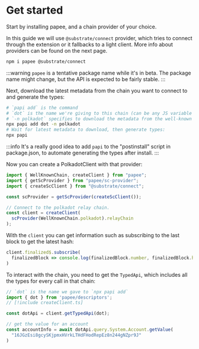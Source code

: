 # Get started

Start by installing papee, and a chain provider of your choice.

In this guide we will use `@substrate/connect` provider, which tries to connect through the
extension or it fallbacks to a light client. More info about providers can be found on the next page.

```sh
npm i papee @substrate/connect
```

:::warning
`papee` is a tentative package name while it's in beta. The package name might change, but the API
is expected to be fairly stable.
:::

Next, download the latest metadata from the chain you want to connect to and generate the types:

```sh
# `papi add` is the command
# `dot` is the name we're giving to this chain (can be any JS variable name)
# `-n polkadot` specifies to download the metadata from the well-known chain polkadot
npx papi add dot -n polkadot
# Wait for latest metadata to download, then generate types:
npx papi
```

:::info
It's a really good idea to add `papi` to the "postinstall" script in package.json, to automate
generating the types after install.
:::

Now you can create a PolkadotClient with that provider:

```ts filename="createClient.ts"
import { WellKnownChain, createClient } from "papee";
import { getScProvider } from "papee/sc-provider";
import { createScClient } from "@substrate/connect";

const scProvider = getScProvider(createScClient());

// Connect to the polkadot relay chain.
const client = createClient(
  scProvider(WellKnownChain.polkadot).relayChain
);
```

With the `client` you can get information such as subscribing to the last block to get the latest
hash:

```ts
client.finalized$.subscribe(
  finalizedBlock => console.log(finalizedBlock.number, finalizedBlock.hash)
)
```

To interact with the chain, you need to get the `TypedApi`, which includes all the types for every
call in that chain:

```ts
// `dot` is the name we gave to `npx papi add`
import { dot } from 'papee/descriptors';
// [!include createClient.ts]

const dotApi = client.getTypedApi(dot);

// get the value for an account
const accountInfo = await dotApi.query.System.Account.getValue(
  "16JGzEsi8gcySKjpmxHVrkLTHdFHodRepEz8n244gNZpr9J"
)
```

